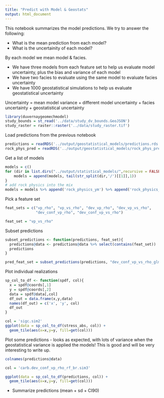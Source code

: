 ```yaml
---
title: "Predict with Model & Geostats"
output: html_document
---
```


This notebook summarizes the model predictions. We try to answer the following:

- What is the mean prediction from each model?
- What is the uncertainity of each model?

By each model we mean model & facies. 

- We have three models from each feature set to help us evaluate model uncertainty,
plus the bias and variance of each model
- We have two facies to evaluate using the same model to evaluate facies uncertainty
- We have 1000 geostatistical simulations to help us evaluate geostatistical uncertainty

Uncertainty = mean model variance + 
  different model uncertainty + 
  facies uncertainty +
  geostatistical uncertainty

```r
library(duvernaygeomechmodel)
study_bounds = st_read('../data/study_dv_bounds.GeoJSON')
study_raster = raster::raster('../data/study_raster.tif')
```

Load predictions from the previous notebook

```r
predictions = readRDS('../output/geostatistical_models/predictions.rds')
rock_phys_pred = readRDS('../output/geostatistical_models/rock_phys_predictions.rds')
```

Get a list of models

```r
models = c()
for (dir in list.dirs("../output/statistical_models/",recursive = FALSE)){
    models = append(models, tail(str_split(dir,'/')[[1]],1))
}
# add rock physics into the mix
models = models %>% append('rock_physics_ym') %>% append('rock_physics_pr')
```
Pick a feature set

```r
feat_sets = c("vp_rho", "vp_vs_rho", "dev_vp_rho", "dev_vp_vs_rho", 
              "dev_conf_vp_rho", "dev_conf_vp_vs_rho")

feat_set = "vp_vs_rho"
```

Subset predictions

```r
subset_predictions <- function(predictions, feat_set){
  predictions@data <- predictions@data %>% select(contains(feat_set))
  predictions
}

pred_feat_set = subset_predictions(predictions, "dev_conf_vp_vs_rho_glm")
```

Plot individual realizations

```r
sp_col_to_df <- function(spdf, col){
  x = spdf@coords[,1]
  y = spdf@coords[,2]
  data = spdf@data[,col]
  df_out = data.frame(x,y,data)
  names(df_out) = c('x', 'y', col)
  df_out
}

col = 'sigc.sim2'
ggplot(data = sp_col_to_df(stress_abs, col)) +
  geom_tile(aes(x=x,y=y, fill=get(col)))
```

Plot some predictions - looks as expected, with lots of variance when the 
geostatistical variance is applied the models! This is good and will be very
interesting to write up.

```r
colnames(predictions@data)

col = 'carb.dev_conf_vp_rho_rf_br.sim3'

ggplot(data = sp_col_to_df(predictions, col)) +
  geom_tile(aes(x=x,y=y, fill=get(col)))

```

- Summarize predictions (mean + sd + CI90)

```r

```



